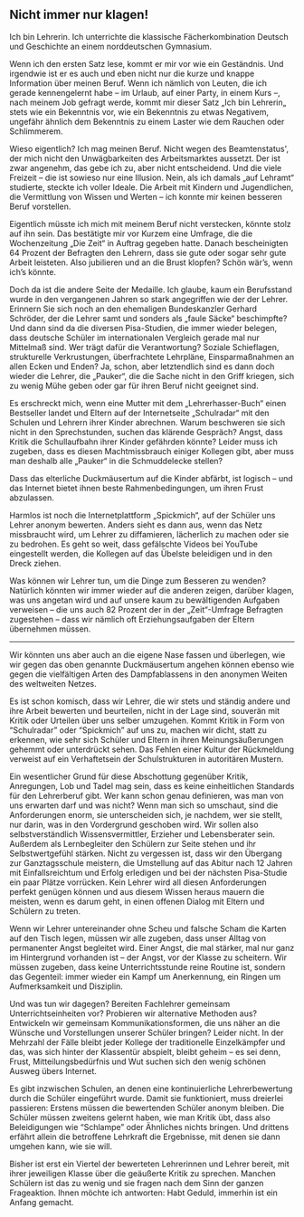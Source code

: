 ## Nicht immer nur klagen!

Ich bin Lehrerin. Ich unterrichte die klassische Fächerkombination Deutsch
und Geschichte an einem norddeutschen Gymnasium.

Wenn ich den ersten Satz lese, kommt er mir vor wie ein Geständnis. Und
irgendwie ist er es auch und eben nicht nur die kurze und knappe Information
über meinen Beruf. Wenn ich nämlich von Leuten, die ich gerade kennengelernt
habe – im Urlaub, auf einer Party, in einem Kurs –, nach meinem Job
gefragt werde, kommt mir dieser Satz „Ich bin Lehrerin„ stets wie ein
Bekenntnis vor, wie ein Bekenntnis zu etwas Negativem, ungefähr ähnlich
dem Bekenntnis zu einem Laster wie dem Rauchen oder Schlimmerem.

Wieso eigentlich? Ich mag meinen Beruf. Nicht wegen des Beamtenstatus',
der mich nicht den Unwägbarkeiten des Arbeitsmarktes aussetzt. Der ist zwar
angenehm, das gebe ich zu, aber nicht entscheidend. Und die viele Freizeit
– die ist sowieso nur eine Illusion. Nein, als ich damals „auf Lehramt“
studierte, steckte ich voller Ideale. Die Arbeit mit Kindern und Jugendlichen,
die Vermittlung von Wissen und Werten – ich konnte mir keinen besseren
Beruf vorstellen.

Eigentlich müsste ich mich mit meinem Beruf nicht verstecken, könnte
stolz auf ihn sein. Das bestätigte mir vor Kurzem eine Umfrage, die die
Wochenzeitung „Die Zeit“ in Auftrag gegeben hatte. Danach bescheinigten
64 Prozent der Befragten den Lehrern, dass sie gute oder sogar sehr gute
Arbeit leisteten. Also jubilieren und an die Brust klopfen? Schön wär’s,
wenn ich’s könnte.

Doch da ist die andere Seite der Medaille. Ich glaube, kaum ein
Berufsstand wurde in den vergangenen Jahren so stark angegriffen wie
der der Lehrer. Erinnern Sie sich noch an den ehemaligen Bundeskanzler
Gerhard Schröder, der die Lehrer samt und sonders als „faule Säcke“
beschimpfte? Und dann sind da die diversen Pisa-Studien, die immer wieder
belegen, dass deutsche Schüler im internationalen Vergleich gerade mal nur
Mittelmaß sind. Wer trägt dafür die Verantwortung? Soziale Schieflagen,
strukturelle Verkrustungen, überfrachtete Lehrpläne, Einsparmaßnahmen an
allen Ecken und Enden? Ja, schon, aber letztendlich sind es dann doch wieder
die Lehrer, die „Pauker“, die die Sache nicht in den Griff kriegen,
sich zu wenig Mühe geben oder gar für ihren Beruf nicht geeignet sind.

Es erschreckt mich, wenn eine Mutter mit dem „Lehrerhasser-Buch“ einen
Bestseller landet und Eltern auf der Internetseite „Schulradar“ mit den
Schulen und Lehrern ihrer Kinder abrechnen. Warum beschweren sie sich nicht
in den Sprechstunden, suchen das klärende Gespräch? Angst, dass Kritik
die Schullaufbahn ihrer Kinder gefährden könnte? Leider muss ich zugeben,
dass es diesen Machtmissbrauch einiger Kollegen gibt, aber muss man deshalb
alle „Pauker“ in die Schmuddelecke stellen?

Dass das elterliche Duckmäusertum auf die Kinder abfärbt, ist logisch – und
das Internet bietet ihnen beste Rahmenbedingungen, um ihren Frust abzulassen.

Harmlos ist noch die Internetplattform „Spickmich“, auf der Schüler uns
Lehrer anonym bewerten. Anders sieht es dann aus, wenn das Netz missbraucht
wird, um Lehrer zu diffamieren, lächerlich zu machen oder sie zu bedrohen. Es
geht so weit, dass gefälschte Videos bei YouTube eingestellt werden, die
Kollegen auf das Übelste beleidigen und in den Dreck ziehen.

Was können wir Lehrer tun, um die Dinge zum Besseren zu wenden? Natürlich
könnten wir immer wieder auf die anderen zeigen, darüber klagen, was uns
angetan wird und auf unsere kaum zu bewältigenden Aufgaben verweisen ­–
die uns auch 82 Prozent der in der „Zeit“-Umfrage Befragten zugestehen
– dass wir nämlich oft Erziehungsaufgaben der Eltern übernehmen müssen.

---

Wir könnten uns aber auch an die eigene Nase fassen und überlegen, wie wir
gegen das oben genannte Duckmäusertum angehen können ebenso wie gegen die
vielfältigen Arten des Dampfablassens in den anonymen Weiten des weltweiten
Netzes.

Es ist schon komisch, dass wir Lehrer, die wir stets und ständig andere und
ihre Arbeit bewerten und beurteilen, nicht in der Lage sind, souverän mit
Kritik oder Urteilen über uns selber umzugehen. Kommt Kritik in Form von
“Schulradar” oder “Spickmich” auf uns zu, machen wir dicht, statt zu
erkennen, wie sehr sich Schüler und Eltern in ihren Meinungsäußerungen
gehemmt oder unterdrückt sehen. Das Fehlen einer Kultur der Rückmeldung
verweist auf ein Verhaftetsein der Schulstrukturen in autoritären Mustern.

Ein wesentlicher Grund für diese Abschottung gegenüber Kritik, Anregungen,
Lob und Tadel mag sein, dass es keine einheitlichen Standards für den
Lehrerberuf gibt. Wer kann schon genau definieren, was man von uns erwarten
darf und was nicht? Wenn man sich so umschaut, sind die Anforderungen
enorm, sie unterscheiden sich, je nachdem, wer sie stellt, nur darin,
was in den Vordergrund geschoben wird. Wir sollen also selbstverständlich
Wissensvermittler, Erzieher und Lebensberater sein. Außerdem als Lernbegleiter
den Schülern zur Seite stehen und ihr Selbstwertgefühl stärken. Nicht
zu vergessen ist, dass wir den Übergang zur Ganztagsschule meistern, die
Umstellung auf das Abitur nach 12 Jahren mit Einfallsreichtum und Erfolg
erledigen und bei der nächsten Pisa-Studie ein paar Plätze vorrücken. Kein
Lehrer wird all diesen Anforderungen perfekt genügen können und aus diesem
Wissen heraus mauern die meisten, wenn es darum geht, in einen offenen Dialog
mit Eltern und Schülern zu treten.

Wenn wir Lehrer untereinander ohne Scheu und falsche Scham die Karten auf den
Tisch legen, müssen wir alle zugeben, dass unser Alltag von permanenter Angst
begleitet wird. Einer Angst, die mal stärker, mal nur ganz im Hintergrund
vorhanden ist – der Angst, vor der Klasse zu scheitern. Wir müssen zugeben,
dass keine Unterrichtsstunde reine Routine ist, sondern das Gegenteil: immer
wieder ein Kampf um Anerkennung, ein Ringen um Aufmerksamkeit und Disziplin.

Und was tun wir dagegen? Bereiten Fachlehrer gemeinsam Unterrichtseinheiten
vor? Probieren wir alternative Methoden aus? Entwickeln wir gemeinsam
Kommunikationsformen, die uns näher an die Wünsche und Vorstellungen unserer
Schüler bringen? Leider nicht. In der Mehrzahl der Fälle bleibt jeder Kollege
der traditionelle Einzelkämpfer und das, was sich hinter der Klassentür
abspielt, bleibt geheim – es sei denn, Frust, Mitteilungsbedürfnis und
Wut suchen sich den wenig schönen Ausweg übers Internet.

Es gibt inzwischen Schulen, an denen eine kontinuierliche Lehrerbewertung
durch die Schüler eingeführt wurde. Damit sie funktioniert, muss dreierlei
passieren: Erstens müssen die bewertenden Schüler anonym bleiben. Die
Schüler müssen zweitens gelernt haben, wie man Kritik übt, dass also
Beleidigungen wie “Schlampe” oder Ähnliches nichts bringen. Und drittens
erfährt allein die betroffene Lehrkraft die Ergebnisse, mit denen sie dann
umgehen kann, wie sie will.

Bisher ist erst ein Viertel der bewerteten Lehrerinnen und Lehrer bereit, mit
ihrer jeweiligen Klasse über die geäußerte Kritik zu sprechen. Manchen
Schülern ist das zu wenig und sie fragen nach dem Sinn der ganzen
Frageaktion. Ihnen möchte ich antworten: Habt Geduld, immerhin ist ein
Anfang gemacht.
